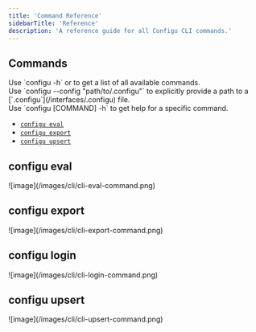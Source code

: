 ```yaml
---
title: 'Command Reference'
sidebarTitle: 'Reference'
description: 'A reference guide for all Configu CLI commands.'
---
```



<Related name="Hello, World!" link="/guides/hello-world" />

## Commands

<Tip>
  Use `configu -h` or to get a list of all available commands.
  <br />
  Use `configu --config "path/to/.configu"` to explicitly provide a path to a [`.configu`](/interfaces/.configu) file.
  <br />
  Use `configu [COMMAND] -h` to get help for a specific command.
</Tip>

- [`configu eval`](#configu-eval)
- [`configu export`](#configu-export)
- [`configu upsert`](#configu-upsert)

## configu eval

<Frame>![image](/images/cli/cli-eval-command.png)</Frame>

## configu export

<Frame>![image](/images/cli/cli-export-command.png)</Frame>

## configu login

<Frame>![image](/images/cli/cli-login-command.png)</Frame>

## configu upsert

<Frame>![image](/images/cli/cli-upsert-command.png)</Frame>

